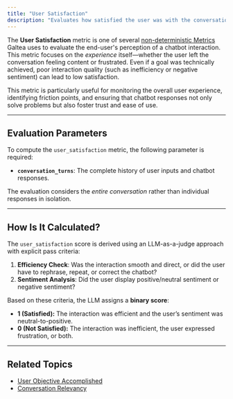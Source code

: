 ```yaml
---
title: "User Satisfaction"
description: "Evaluates how satisfied the user was with the conversation. It is a key indicator of user experience."
---
```


The **User Satisfaction** metric is one of several [non-deterministic Metrics](/concepts/metric) Galtea uses to evaluate the end-user's perception of a chatbot interaction. This metric focuses on the *experience* itself—whether the user left the conversation feeling content or frustrated. Even if a goal was technically achieved, poor interaction quality (such as inefficiency or negative sentiment) can lead to low satisfaction.

This metric is particularly useful for monitoring the overall user experience, identifying friction points, and ensuring that chatbot responses not only solve problems but also foster trust and ease of use.

---

## Evaluation Parameters

To compute the `user_satisfaction` metric, the following parameter is required:

- **`conversation_turns`**: The complete history of user inputs and chatbot responses.

The evaluation considers the *entire conversation* rather than individual responses in isolation.

---

## How Is It Calculated?

The `user_satisfaction` score is derived using an LLM-as-a-judge approach with explicit pass criteria:

1. **Efficiency Check**: Was the interaction smooth and direct, or did the user have to rephrase, repeat, or correct the chatbot?
2. **Sentiment Analysis**: Did the user display positive/neutral sentiment or negative sentiment?

Based on these criteria, the LLM assigns a **binary score**:

- **1 (Satisfied):** The interaction was efficient and the user’s sentiment was neutral-to-positive.  
- **0 (Not Satisfied):** The interaction was inefficient, the user expressed frustration, or both.

---

## Related Topics

- [User Objective Accomplished](/concepts/metric/user-objective-accomplished)  
- [Conversation Relevancy](/concepts/metric/conversation-relevancy)  
